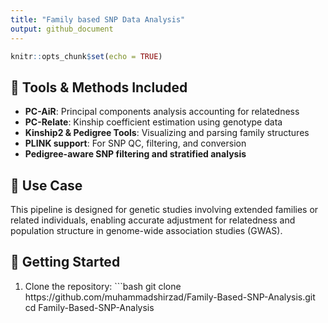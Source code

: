```yaml
---
title: "Family based SNP Data Analysis"
output: github_document
---
```


```r
knitr::opts_chunk$set(echo = TRUE)
```


## 🔧 Tools & Methods Included

- **PC-AiR**: Principal components analysis accounting for relatedness
- **PC-Relate**: Kinship coefficient estimation using genotype data
- **Kinship2 & Pedigree Tools**: Visualizing and parsing family structures
- **PLINK support**: For SNP QC, filtering, and conversion
- **Pedigree-aware SNP filtering and stratified analysis**

## 🧬 Use Case

This pipeline is designed for genetic studies involving extended families or related individuals, enabling accurate adjustment for relatedness and population structure in genome-wide association studies (GWAS).

## 🚀 Getting Started

1. Clone the repository:
   ```bash
   git clone https://github.com/muhammadshirzad/Family-Based-SNP-Analysis.git
   cd Family-Based-SNP-Analysis
